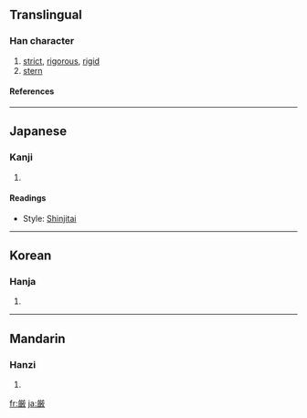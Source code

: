 {{see|嚴}}

==Translingual==
===Han character===
{{Han char|rn=27|rad=厂|as=15|sn=17|four=|canj=火一一十大 (FMMJK), 火一弓十大 (FMNJK)}}
# [[strict]], [[rigorous]], [[rigid]]
# [[stern]]
====References====
{{Han ref|kx=0163.131|dkj=03048|hdz=10047.031|uh=53B3|ud=21427}}
----
==Japanese==
===Kanji===
{{ja-kanji|grade=6|rs=厂15}}
# {{defn|Japanese}} 
====Readings====
{{ja-readings|on=[[げん]] (gen), [[ごん]] (gon)|kun=[[きびしい]] (kibishii), [[おごそか]] (ogosoka), [[いつくし]] (itsukushi)}}
* Style: [[Shinjitai]]
----
==Korean==
===Hanja===
{{ko-hanja|hangeul=엄|rv=eom|mr=ŏm}}
# {{defn|Korean}}
----
==Mandarin==
===Hanzi===
{{cmn-hanzi|pin=[[yán]] ([[yan2]])|wg=yen<sup>2</sup>}}
# {{defn|Mandarin}}

[[fr:厳]]
[[ja:厳]]